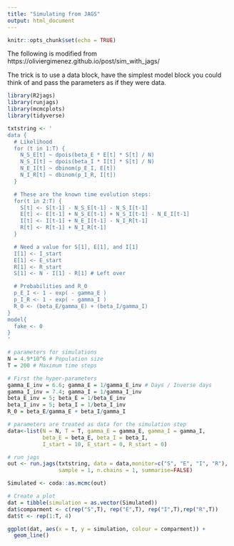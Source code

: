 ```yaml
---
title: "Simulating from JAGS"
output: html_document
---
```


```r
knitr::opts_chunk$set(echo = TRUE)
```

The following is modified from https://oliviergimenez.github.io/post/sim_with_jags/

The trick is to use a data block, have the simplest model block you could think of and pass the parameters as if they were data. 

```r
library(R2jags)
library(runjags)
library(mcmcplots)
library(tidyverse)
```

```r
txtstring <- '
data {
  # Likelihood
  for (t in 1:T) {
    N_S_E[t] ~ dpois(beta_E * E[t] * S[t] / N)
    N_S_I[t] ~ dpois(beta_I * I[t] * S[t] / N)
    N_E_I[t] ~ dbinom(p_E_I, E[t])
    N_I_R[t] ~ dbinom(p_I_R, I[t])
  }

  # These are the known time evolution steps:
  for(t in 2:T) {
    S[t] <- S[t-1] - N_S_E[t-1] - N_S_I[t-1]
    E[t] <- E[t-1] + N_S_E[t-1] + N_S_I[t-1] - N_E_I[t-1]
    I[t] <- I[t-1] + N_E_I[t-1] - N_I_R[t-1]
    R[t] <- R[t-1] + N_I_R[t-1]
  }

  # Need a value for S[1], E[1], and I[1]
  I[1] <- I_start
  E[1] <- E_start
  R[1] <- R_start
  S[1] <- N - I[1] - R[1] # Left over

  # Probabilities and R_0  
  p_E_I <- 1 - exp( - gamma_E )
  p_I_R <- 1 - exp( - gamma_I )
  R_0 <- (beta_E/gamma_E) + (beta_I/gamma_I)
}
model{
  fake <- 0
}
'

# parameters for simulations 
N = 4.9*10^6 # Population size
T = 200 # Maximum time steps

# First the hyper-parameters
gamma_E_inv = 6.6; gamma_E = 1/gamma_E_inv # Days / Inverse days
gamma_I_inv = 7.4; gamma_I = 1/gamma_I_inv
beta_E_inv = 5; beta_E = 1/beta_E_inv
beta_I_inv = 5; beta_I = 1/beta_I_inv
R_0 = beta_E/gamma_E + beta_I/gamma_I

# parameters are treated as data for the simulation step
data<-list(N = N, T = T, gamma_E = gamma_E, gamma_I = gamma_I, 
           beta_E = beta_E, beta_I = beta_I,
           I_start = 10, E_start = 0, R_start = 0)

# run jags
out <- run.jags(txtstring, data = data,monitor=c("S", "E", "I", "R"),
                sample = 1, n.chains = 1, summarise=FALSE)

Simulated <- coda::as.mcmc(out)

# Create a plot
dat = tibble(simulation = as.vector(Simulated))
dat$comparment <- c(rep("S",T), rep("E",T), rep("I",T),rep("R",T))
dat$t <- rep(1:T, 4)

ggplot(dat, aes(x = t, y = simulation, colour = comparment)) +
  geom_line()

```
